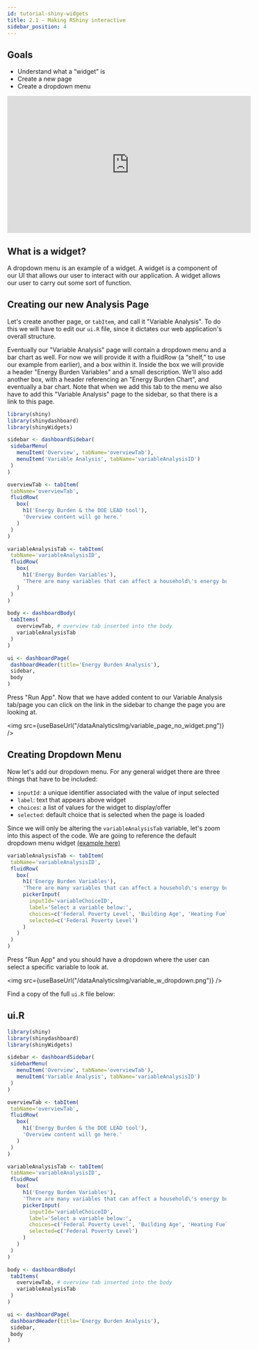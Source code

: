 ```yaml
---
id: tutorial-shiny-widgets
title: 2.1 - Making RShiny interactive
sidebar_position: 4
---
```



## Goals

- Understand what a “widget” is
- Create a new page
- Create a dropdown menu

<iframe
  width="560"
  height="315"
  src="https://www.youtube.com/embed/KmYpeLWAXNE"
  title="YouTube video player"
  frameborder="0"
  allow="accelerometer; autoplay; clipboard-write; encrypted-media; gyroscope; picture-in-picture"
  allowfullscreen
></iframe>

## What is a widget?

A dropdown menu is an example of a widget. A widget is a component of our UI that allows our user to interact with our application. A widget allows our user to carry out some sort of function.

## Creating our new Analysis Page

Let's create another page, or `tabItem`, and call it "Variable Analysis". To do this we will have to edit our `ui.R` file, since it dictates our web application's overall structure.

Eventually our "Variable Analysis" page will contain a dropdown menu and a bar chart as well. For now we will provide it with a fluidRow (a “shelf,” to use our example from earlier), and a box within it. Inside the box we will provide a header "Energy Burden Variables" and a small description. We'll also add another box, with a header referencing an "Energy Burden Chart", and eventually a bar chart. Note that when we add this tab to the menu we also have to add this "Variable Analysis" page to the sidebar, so that there is a link to this page.

```r
library(shiny)
library(shinydashboard)
library(shinyWidgets)

sidebar <- dashboardSidebar(
 sidebarMenu(
   menuItem('Overview', tabName='overviewTab'),
   menuItem('Variable Analysis', tabName='variableAnalysisID')
 )
)

overviewTab <- tabItem(
 tabName='overviewTab',
 fluidRow(
   box(
     h1('Energy Burden & the DOE LEAD tool'),
     'Overview content will go here.'
   )
 )
)

variableAnalysisTab <- tabItem(
 tabName='variableAnalysisID',
 fluidRow(
   box(
     h1('Energy Burden Variables'),
     'There are many variables that can affect a household\'s energy burden. Use the drop down menu below to explore the impact of some of these variables.'
   )
 )
)

body <- dashboardBody(
 tabItems(
   overviewTab, # overview tab inserted into the body
   variableAnalysisTab
 )
)

ui <- dashboardPage(
 dashboardHeader(title='Energy Burden Analysis'),
 sidebar,
 body
)
```

Press "Run App". Now that we have added content to our Variable Analysis tab/page you can click on the link in the sidebar to change the page you are looking at.

<img src={useBaseUrl("/dataAnalyticsImg/variable_page_no_widget.png")} />

## Creating Dropdown Menu

Now let's add our dropdown menu. For any general widget there are three things that have to be included:

- `inputId`: a unique identifier associated with the value of input selected
- `label`: text that appears above widget
- `choices`: a list of values for the widget to display/offer
- `selected`: default choice that is selected when the page is loaded

Since we will only be altering the `variableAnalysisTab` variable, let's zoom into this aspect of the code. We are going to reference the default dropdown menu widget <a href='http://shinyapps.dreamrs.fr/shinyWidgets/'>(example here)</a>

```r
variableAnalysisTab <- tabItem(
 tabName='variableAnalysisID',
 fluidRow(
   box(
     h1('Energy Burden Variables'),
     'There are many variables that can affect a household\'s energy burden. Use the drop down menu below to explore the impact of some of these variables.',
     pickerInput(
       inputId='variableChoiceID',
       label='Select a variable below:',
       choices=c('Federal Poverty Level', 'Building Age', 'Heating Fuel', 'Building Type', 'Rent/Own'),
       selected=c('Federal Poverty Level')
     )
   )
 )
)
```

Press "Run App" and you should have a dropdown where the user can select a specific variable to look at.

<img src={useBaseUrl("/dataAnalyticsImg/variable_w_dropdown.png")} />

Find a copy of the full `ui.R` file below:

## ui.R

```r
library(shiny)
library(shinydashboard)
library(shinyWidgets)

sidebar <- dashboardSidebar(
 sidebarMenu(
   menuItem('Overview', tabName='overviewTab'),
   menuItem('Variable Analysis', tabName='variableAnalysisID')
 )
)

overviewTab <- tabItem(
 tabName='overviewTab',
 fluidRow(
   box(
     h1('Energy Burden & the DOE LEAD tool'),
     'Overview content will go here.'
   )
 )
)

variableAnalysisTab <- tabItem(
 tabName='variableAnalysisID',
 fluidRow(
   box(
     h1('Energy Burden Variables'),
     'There are many variables that can affect a household\'s energy burden. Use the drop down menu below to explore the impact of some of these variables.',
     pickerInput(
       inputId='variableChoiceID',
       label='Select a variable below:',
       choices=c('Federal Poverty Level', 'Building Age', 'Heating Fuel', 'Building Type', 'Rent/Own'),
       selected=c('Federal Poverty Level')
     )
   )
 )
)

body <- dashboardBody(
 tabItems(
   overviewTab, # overview tab inserted into the body
   variableAnalysisTab
 )
)

ui <- dashboardPage(
 dashboardHeader(title='Energy Burden Analysis'),
 sidebar,
 body
)
```
